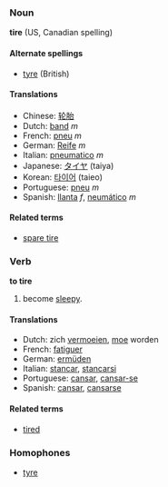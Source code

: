 ===Noun===
'''tire''' (US, Canadian spelling)

====Alternate spellings====
*[[tyre]] (British)

====Translations====
*Chinese: [[轮胎]]
*Dutch: [[band]] ''m''
*French: [[pneu]] ''m''
*German: [[Reife]] ''m''
*Italian: [[pneumatico]] ''m''
*Japanese: [[タイヤ]] (taiya)
*Korean: [[타이어]] (taieo)
*Portuguese: [[pneu]] ''m''
*Spanish: [[llanta]] ''f'', [[neumático]] ''m''

====Related terms====
*[[spare tire]]

===Verb===
'''to tire'''

# become [[sleepy]].

====Translations====
*Dutch: zich [[vermoeien]], [[moe]] worden
*French: [[fatiguer]]
*German: [[ermüden]]
*Italian: [[stancar]], [[stancarsi]]
*Portuguese: [[cansar]], [[cansar-se]]
*Spanish: [[cansar]], [[cansarse]]

====Related terms====
*[[tired]]

===Homophones===
*[[tyre]]